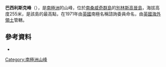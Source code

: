 {{Coord|59|25|S|27|5|W|source:GNIS|display=title}}

'''巴西利斯克峰'''（{{lang-en|Basilisk Peak}}），是[[南極洲|南極洲]]的山峰，位於[[南桑威奇群島|南桑威奇群島]]的[[別林斯高晉島|別林斯高晉島]]，海拔高度255米，是該島的最高點，在1971年由[[英國|英國]]南極名稱諮詢委員命名，由[[英國海外領土|英國海外領土]]管轄。

==參考資料==
* {{usgs-gazetteer|id=1055}}

{{Antarctica-geo-stub}}
[[Category:南極洲山峰|Category:南極洲山峰]]